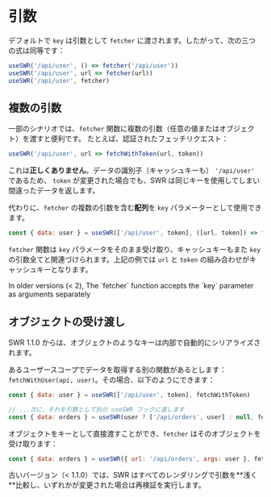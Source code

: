 # 引数

デフォルトで `key` は引数として `fetcher` に渡されます。したがって、次の三つの式は同等です：

```js
useSWR('/api/user', () => fetcher('/api/user'))
useSWR('/api/user', url => fetcher(url))
useSWR('/api/user', fetcher)
```

## 複数の引数

一部のシナリオでは、`fetcher` 関数に複数の引数（任意の値またはオブジェクト）を渡すと便利です。
たとえば、認証されたフェッチリクエスト：

```js
useSWR('/api/user', url => fetchWithToken(url, token))
```

これは**正しくありません**。データの識別子（キャッシュキーも） `'/api/user'` であるため、
`token` が変更された場合でも、SWR は同じキーを使用してしまい間違ったデータを返します。

代わりに、`fetcher` の複数の引数を含む**配列**を `key` パラメーターとして使用できます。

```js
const { data: user } = useSWR(['/api/user', token], ([url, token]) => fetchWithToken(url, token))
```

`fetcher` 関数は `key` パラメータをそのまま受け取り、キャッシュキーもまた `key` の引数全てと関連づけられます。上記の例では `url` と `token` の組み合わせがキャッシュキーとなります。

<Callout emoji="⚠️">
  In older versions (< 2), The `fetcher` function accepts the `key` parameter as arguments separately
</Callout>

## オブジェクトの受け渡し


<Callout>
  SWR 1.1.0 からは、オブジェクトのようなキーは内部で自動的にシリアライズされます。
</Callout>
  
あるユーザースコープでデータを取得する別の関数があるとします： `fetchWithUser(api, user)`。その場合、以下のようにできます：

```js
const { data: user } = useSWR(['/api/user', token], fetchWithToken)

// ...次に、それを引数として別の useSWR フックに渡します
const { data: orders } = useSWR(user ? ['/api/orders', user] : null, fetchWithUser)
```

オブジェクトをキーとして直接渡すことができ、`fetcher` はそのオブジェクトを受け取ります：

```js
const { data: orders } = useSWR({ url: '/api/orders', args: user }, fetcher)
```

<Callout emoji="⚠️">
  古いバージョン（< 1.1.0）では、SWR はすべてのレンダリングで引数を**浅く**比較し、いずれかが変更された場合は再検証を実行します。
</Callout>
  
